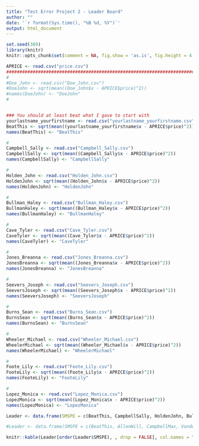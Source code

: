 ```yaml
---
title: "Test Error Project 2 - Leader Board"
author: ""
date: '`r format(Sys.time(), "%B %d, %Y")`'
output: html_document
---
```


```r
set.seed(389)
library(knitr)
knitr::opts_chunk$set(comment = NA, fig.show = 'as.is', fig.height = 4, fig.width = 4, prompt = TRUE, highlight = TRUE, tidy = FALSE, warning = FALSE, message = FALSE, tidy.opts=list(blank = TRUE, width.cutoff= 75, cache = TRUE))
```


```r
APRICE <- read.csv("price.csv")
#########################################################################
#
#Doe_John <- read.csv("Doe_John.csv")
#DoeJohn <- sqrt(mean((Doe_John$x - APRICE$price)^2))
#names(DoeJohn) <- "DoeJohn"
#


### You should at least beat what I gave to start with
yourlastname_yourfirstname <- read.csv("yourlastname_yourfirstname.csv")
BeatThis <- sqrt(mean((yourlastname_yourfirstname$x - APRICE$price)^2))
names(BeatThis) <- "BeatThis"

#
Campbell_Sally <- read.csv("Campbell_Sally.csv")
CampbellSally <- sqrt(mean((Campbell_Sally$x - APRICE$price)^2))
names(CampbellSally) <- "CampbellSally"

#
Holden_John <- read.csv("Holden_John.csv")
HoldenJohn <- sqrt(mean((Holden_John$x - APRICE$price)^2))
names(HoldenJohn) <- "HoldenJohn"

#
Bullman_Haley <- read.csv("Bullman_Haley.csv")
BullmanHaley <- sqrt(mean((Bullman_Haley$x - APRICE$price)^2))
names(BullmanHaley) <- "BullmanHaley"

#
Cave_Tyler <- read.csv("Cave_Tyler.csv")
CaveTyler <- sqrt(mean((Cave_Tyler$x - APRICE$price)^2))
names(CaveTyler) <- "CaveTyler"

#
Jones_Breanna <- read.csv("Jones_Breanna.csv")
JonesBreanna <- sqrt(mean((Jones_Breanna$x - APRICE$price)^2))
names(JonesBreanna) <- "JonesBreanna"

#
Seevers_Joseph <- read.csv("Seevers_Joseph.csv")
SeeversJoseph <- sqrt(mean((Seevers_Joseph$x - APRICE$price)^2))
names(SeeversJoseph) <- "SeeversJoseph"

#
Burns_Sean <- read.csv("Burns_Sean.csv")
BurnsSean <- sqrt(mean((Burns_Sean$x - APRICE$price)^2))
names(BurnsSean) <- "BurnsSean"

#
Wheeler_Michael <- read.csv("Wheeler_Michael.csv")
WheelerMichael <- sqrt(mean((Wheeler_Michael$x - APRICE$price)^2))
names(WheelerMichael) <- "WheelerMichael"

#
Foote_Lily <- read.csv("Foote_Lily.csv")
FooteLily <- sqrt(mean((Foote_Lily$x - APRICE$price)^2))
names(FooteLily) <- "FooteLily"

#
Lopez_Monica <- read.csv("Lopez_Monica.csv")
LopezMonica <- sqrt(mean((Lopez_Monica$x - APRICE$price)^2))
names(LopezMonica) <- "LopezMonica"
```


```r
Leader <- data.frame(SMSPE = c(BeatThis, CampbellSally, HoldenJohn, BullmanHaley, CaveTyler, JonesBreanna, SeeversJoseph, BurnsSean, WheelerMichael, FooteLily, LopezMonica))
```

```r
#Leader <- data.frame(SMSPE = c(BeatThis, AllenWill, CampbellMax, VandenbergAndrew, DubeWill))
```

```r
knitr::kable(Leader[order(Leader$SMSPE), , drop = FALSE], col.names = "$\\sqrt{MSPE}$", align = "l")
```